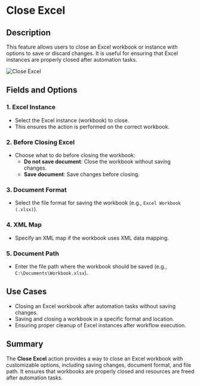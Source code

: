 # Close Excel  

## Description

This feature allows users to close an Excel workbook or instance with options to save or discard changes. It is useful for ensuring that Excel instances are properly closed after automation tasks.  

![Close Excel](../../assets/excel/close-excel.png)  

## Fields and Options  

### 1. **Excel Instance**

- Select the Excel instance (workbook) to close.  
- This ensures the action is performed on the correct workbook.  

### 2. **Before Closing Excel** 

- Choose what to do before closing the workbook:  
  - **Do not save document**: Close the workbook without saving changes.  
  - **Save document**: Save changes before closing.  

### 3. **Document Format**

- Select the file format for saving the workbook (e.g., `Excel Workbook (.xlsx)`).  

### 4. **XML Map** 

- Specify an XML map if the workbook uses XML data mapping.  

### 5. **Document Path**

- Enter the file path where the workbook should be saved (e.g., `C:\Documents\Workbook.xlsx`).  

## Use Cases

- Closing an Excel workbook after automation tasks without saving changes.  
- Saving and closing a workbook in a specific format and location.  
- Ensuring proper cleanup of Excel instances after workflow execution.  

## Summary

The **Close Excel** action provides a way to close an Excel workbook with customizable options, including saving changes, document format, and file path. It ensures that workbooks are properly closed and resources are freed after automation tasks.
